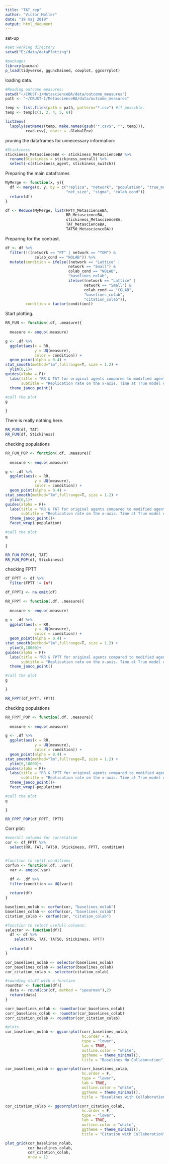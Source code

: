 ```yaml
---
title: "TAT_rep"
author: "Victor Møller"
date: "19 maj 2019"
output: html_document
---
```


set-up

```r
#set working directory
setwd("E:/data/dataPlotting")

#packages 
library(pacman)
p_load(tidyverse, ggunchained, cowplot, ggcorrplot) 
```

loading data. 

```r

#Reading outcome measures: 
setwd("~/CRUST-1/MetascienceBA/data/outcome_measures")
path <- "~/CRUST-1/MetascienceBA/data/outcome_measures"

temp <- list.files(path = path, pattern="*.csv") #if possible. 
temp <- temp[c(1, 2, 4, 5, 6)]

list2env(
  lapply(setNames(temp, make.names(gsub("*.csv$", "", temp))), 
         read.csv), envir = .GlobalEnv)
```

pruning the dataframes for unnecessary information: 

```r

#Stickiness
stickiness_MetascienceBA <- stickiness_MetascienceBA %>%
  rename(Stickiness = stickiness_overall) %>%
  select(-c(stickiness_agent, stickiness_switch))

```



Preparing the main dataframes

```r

MyMerge <- function(x, y){
  df <- merge(x, y, by = c("replica", "network", "population", "true_model",
                           "net_size", "sigma", "colab_cond"))
  return(df)
}

df <- Reduce(MyMerge, list(FPTT_MetascienceBA, 
                           RR_MetascienceBA,
                           stickiness_MetascienceBA,
                           TAT_MetascienceBA,
                           TAT50_MetascienceBA))

```

Preparing for the contrast.

```r

df <- df %>%
  filter(!((network == "PT" | network == "TOM") & 
             colab_cond == "NOLAB")) %>%
  mutate(condition = ifelse((network == "Lattice" |
                            network == "Small") &
                            colab_cond == "NOLAB", 
                            "baselines_nolab",
                            ifelse((network == "Lattice" |
                                   network == "Small") &
                                   colab_cond == "COLAB", 
                                   "baselines_colab",
                                   "citation_colab")),
         condition = factor(condition))


```

Start plotting. 

```r
RR_FUN <- function(.df, .measure){
  
  measure <- enquo(.measure)

g <- .df %>%
  ggplot(aes(x = RR, 
             y = UQ(measure), 
             color = condition)) +
  geom_point(alpha = 0.4) +
stat_smooth(method="lm",fullrange=T, size = 1.2) + 
  ylim(0,1)+
guides(alpha = F)+
  labs(title = "RR & TAT for original agents compared to modified agents ", 
       subtitle = "Replication rate on the x-axis. Time at True model on the y-axis.")+
  theme_janco_point()

#call the plot
g

}
```

There is really nothing here.

```r

RR_FUN(df, TAT)
RR_FUN(df, Stickiness)

```

checking populations

```r
RR_FUN_POP <- function(.df, .measure){
  
  measure <- enquo(.measure)

g <- .df %>%
  ggplot(aes(x = RR, 
             y = UQ(measure), 
             color = condition)) +
  geom_point(alpha = 0.4) +
stat_smooth(method="lm",fullrange=T, size = 1.2) + 
  ylim(0,1)+
guides(alpha = F)+
  labs(title = "RR & TAT for original agents compared to modified agents ", 
       subtitle = "Replication rate on the x-axis. Time at True model on the y-axis.")+
  theme_janco_point()+
  facet_wrap(~population)

#call the plot
g

}

RR_FUN_POP(df, TAT)
RR_FUN_POP(df, Stickiness)

```


checking FPTT

```r

df_FPTT <- df %>%
  filter(FPTT != Inf)

df_FPPT1 <- na.omit(df)

RR_FPPT <- function(.df, .measure){
  
  measure <- enquo(.measure)

g <- .df %>%
  ggplot(aes(x = RR, 
             y = UQ(measure), 
             color = condition)) +
  geom_point(alpha = 0.4) +
stat_smooth(method="lm",fullrange=T, size = 1.2) + 
  ylim(0,10000)+
guides(alpha = F)+
  labs(title = "RR & FPTT for original agents compared to modified agents ", 
       subtitle = "Replication rate on the x-axis. Time at True model on the y-axis.")+
  theme_janco_point()

#call the plot
g

}

RR_FPPT(df_FPTT, FPTT)

```

checking populations

```r

RR_FPPT_POP <- function(.df, .measure){
  
  measure <- enquo(.measure)

g <- .df %>%
  ggplot(aes(x = RR, 
             y = UQ(measure), 
             color = condition)) +
  geom_point(alpha = 0.4) +
stat_smooth(method="lm",fullrange=T, size = 1.2) + 
  ylim(0,10000)+
guides(alpha = F)+
  labs(title = "RR & FPTT for original agents compared to modified agents ", 
       subtitle = "Replication rate on the x-axis. Time at True model on the y-axis.")+
  theme_janco_point()+
  facet_wrap(~population)

#call the plot
g

}

RR_FPPT_POP(df_FPTT, FPTT)

```

Corr plot:

```r

#overall columns for correlation
cor <- df_FPTT %>%
  select(RR, TAT, TAT50, Stickiness, FPTT, condition)


#function to split conditions 
corfun <- function(.df, .var){
  var <- enquo(.var)

  df <- .df %>%
  filter(condition == UQ(var))
  
  return(df)
}

baselines_nolab <- corfun(cor, "baselines_nolab")
baselines_colab <- corfun(cor, "baselines_colab")
citation_colab <- corfun(cor, "citation_colab")

#function to select usefull columns: 
selector <- function(df){
  df <- df %>%
    select(RR, TAT, TAT50, Stickiness, FPTT)
  
  return(df)
}

cor_baselines_nolab <- selector(baselines_nolab)
cor_baselines_colab <- selector(baselines_colab)
cor_citation_colab <- selector(citation_colab)

#rounding stuff with a function
roundtor <- function(df){
  data <- round(cor(df, method = "spearman"),2)
  return(data)
}

corr_baselines_nolab <- roundtor(cor_baselines_nolab)
corr_baselines_colab <- roundtor(cor_baselines_colab)
corr_citation_colab <- roundtor(cor_citation_colab)

#plots 
cor_baselines_nolab <- ggcorrplot(corr_baselines_nolab, 
                                  hc.order = F, 
                                  type = "lower",
                                  lab = TRUE, 
                                  outline.color = "white",
                                  ggtheme = theme_minimal(), 
                                  title = "Baselines No Collaboration")

cor_baselines_colab <- ggcorrplot(corr_baselines_colab, 
                                  hc.order = F, 
                                  type = "lower",
                                  lab = TRUE, 
                                  outline.color = "white",
                                  ggtheme = theme_minimal(), 
                                  title = "Baselines with Collaboration")

cor_citation_colab <- ggcorrplot(corr_citation_colab, 
                                  hc.order = F, 
                                  type = "lower",
                                  lab = TRUE, 
                                  outline.color = "white",
                                  ggtheme = theme_minimal(), 
                                  title = "Citation with Collaboration")

plot_grid(cor_baselines_nolab, 
          cor_baselines_colab,
          cor_citation_colab,
          nrow = 1)
```

